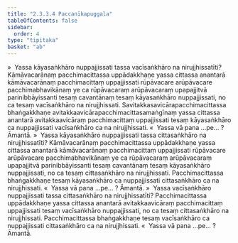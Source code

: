 ```yaml
---
title: "2.3.3.4 Paccanīkapuggala"
tableOfContents: false
sidebar:
  order: 4
type: "tipitaka"
basket: "ab"
---
```



<DynamicBreadcrumb />

<Division number="142">

<Paragraph number="610">
»  Yassa kāyasaṅkhāro nuppajjissati tassa vacīsaṅkhāro na nirujjhissatīti?
</Paragraph>

<Paragraph number="611">
Kāmāvacarānaṃ pacchimacittassa uppādakkhaṇe yassa cittassa anantarā kāmāvacarānaṃ pacchimacittaṃ uppajjissati rūpāvacare arūpāvacare pacchimabhavikānaṃ ye ca rūpāvacaraṃ arūpāvacaraṃ upapajjitvā parinibbāyissanti tesaṃ cavantānaṃ tesaṃ kāyasaṅkhāro nuppajjissati, no ca tesaṃ vacīsaṅkhāro na nirujjhissati. Savitakkasavicārapacchimacittassa bhaṅgakkhaṇe avitakkaavicārapacchimacittasamaṅgīnaṃ yassa cittassa anantarā avitakkaavicāraṃ pacchimacittaṃ uppajjissati tesaṃ kāyasaṅkhāro ca nuppajjissati vacīsaṅkhāro ca na nirujjhissati.
</Paragraph>

<Paragraph number="612">
«  Yassa vā pana …pe… ? Āmantā.
</Paragraph>

<Paragraph number="613">
»  Yassa kāyasaṅkhāro nuppajjissati tassa cittasaṅkhāro na nirujjhissatīti?
</Paragraph>

<Paragraph number="614">
Kāmāvacarānaṃ pacchimacittassa uppādakkhaṇe yassa cittassa anantarā kāmāvacarānaṃ pacchimacittaṃ uppajjissati rūpāvacare arūpāvacare pacchimabhavikānaṃ ye ca rūpāvacaraṃ arūpāvacaraṃ upapajjitvā parinibbāyissanti tesaṃ cavantānaṃ tesaṃ kāyasaṅkhāro nuppajjissati, no ca tesaṃ cittasaṅkhāro na nirujjhissati. Pacchimacittassa bhaṅgakkhaṇe tesaṃ kāyasaṅkhāro ca nuppajjissati cittasaṅkhāro ca na nirujjhissati.
</Paragraph>

<Paragraph number="615">
«  Yassa vā pana …pe… ? Āmantā.
</Paragraph>

</Division>
<Division number="143">

<Paragraph number="616">
»  Yassa vacīsaṅkhāro nuppajjissati tassa cittasaṅkhāro na nirujjhissatīti?
</Paragraph>

<Paragraph number="617">
Pacchimacittassa uppādakkhaṇe yassa cittassa anantarā avitakkaavicāraṃ pacchimacittaṃ uppajjissati tesaṃ vacīsaṅkhāro nuppajjissati, no ca tesaṃ cittasaṅkhāro na nirujjhissati. Pacchimacittassa bhaṅgakkhaṇe tesaṃ vacīsaṅkhāro ca nuppajjissati cittasaṅkhāro ca na nirujjhissati.
</Paragraph>

<Paragraph number="618">
«  Yassa vā pana …pe… ? Āmantā.
</Paragraph>
</Division>